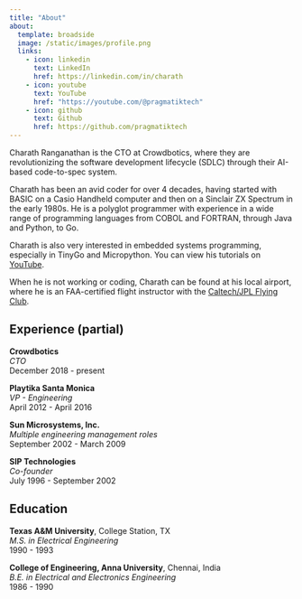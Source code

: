 ```yaml
---
title: "About"
about:
  template: broadside
  image: /static/images/profile.png
  links:
    - icon: linkedin
      text: LinkedIn
      href: https://linkedin.com/in/charath
    - icon: youtube
      text: YouTube
      href: "https://youtube.com/@pragmatiktech"
    - icon: github
      text: Github
      href: https://github.com/pragmatiktech
---
```


Charath Ranganathan is the CTO at Crowdbotics, where they are revolutionizing the software development lifecycle (SDLC) through their AI-based code-to-spec system.

Charath has been an avid coder for over 4 decades, having started with BASIC on a Casio Handheld computer and then on a Sinclair ZX Spectrum in the early 1980s. He is a polyglot programmer with experience in a wide range of programming languages from COBOL and FORTRAN, through Java and Python, to Go.

Charath is also very interested in embedded systems programming, especially in TinyGo and Micropython. You can view his tutorials on [YouTube](https://youtube.com/@pragmatiktech).

When he is not working or coding, Charath can be found at his local airport, where he is an FAA-certified flight instructor with the [Caltech/JPL Flying Club](https://aacit.org/).

## Experience (partial)

**Crowdbotics**<br />*CTO*<br />December 2018 - present

**Playtika Santa Monica**<br />*VP - Engineering*<br />April 2012 - April 2016

**Sun Microsystems, Inc.**<br />*Multiple engineering management roles*<br />September 2002 - March 2009

**SIP Technologies**<br />*Co-founder*<br />July 1996 - September 2002

## Education

**Texas A&M University**, College Station, TX<br />
*M.S. in Electrical Engineering* <br />
1990 - 1993

**College of Engineering, Anna University**, Chennai, India<br />
*B.E. in Electrical and Electronics Engineering*<br />
1986 - 1990